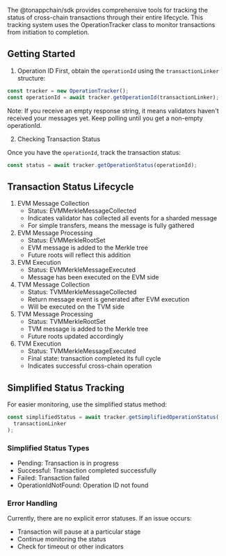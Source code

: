 The @tonappchain/sdk provides comprehensive tools for tracking the status of cross-chain transactions through their entire lifecycle. This tracking system uses the OperationTracker class to monitor transactions from initiation to completion.

## Getting Started

1. Operation ID
   First, obtain the `operationId` using the `transactionLinker` structure:

```typescript
const tracker = new OperationTracker();
const operationId = await tracker.getOperationId(transactionLinker);
```

Note: If you receive an empty response string, it means validators haven't received your messages yet. Keep polling until you get a non-empty operationId.

2. Checking Transaction Status

Once you have the `operationId`, track the transaction status:

```typescript
const status = await tracker.getOperationStatus(operationId);
```

## Transaction Status Lifecycle

1. EVM Message Collection
   - Status: EVMMerkleMessageCollected
   - Indicates validator has collected all events for a sharded message
   - For simple transfers, means the message is fully gathered
2. EVM Message Processing
   - Status: EVMMerkleRootSet
   - EVM message is added to the Merkle tree
   - Future roots will reflect this addition
3. EVM Execution
   - Status: EVMMerkleMessageExecuted
   - Message has been executed on the EVM side
4. TVM Message Collection
   - Status: TVMMerkleMessageCollected
   - Return message event is generated after EVM execution
   - Will be executed on the TVM side
5. TVM Message Processing
   - Status: TVMMerkleRootSet
   - TVM message is added to the Merkle tree
   - Future roots updated accordingly
6. TVM Execution
   - Status: TVMMerkleMessageExecuted
   - Final state: transaction completed its full cycle
   - Indicates successful cross-chain operation

## Simplified Status Tracking

For easier monitoring, use the simplified status method:

```typescript
const simplifiedStatus = await tracker.getSimplifiedOperationStatus(
  transactionLinker
);
```

### Simplified Status Types

- Pending: Transaction is in progress
- Successful: Transaction completed successfully
- Failed: Transaction failed
- OperationIdNotFound: Operation ID not found

### Error Handling

Currently, there are no explicit error statuses. If an issue occurs:

- Transaction will pause at a particular stage
- Continue monitoring the status
- Check for timeout or other indicators
